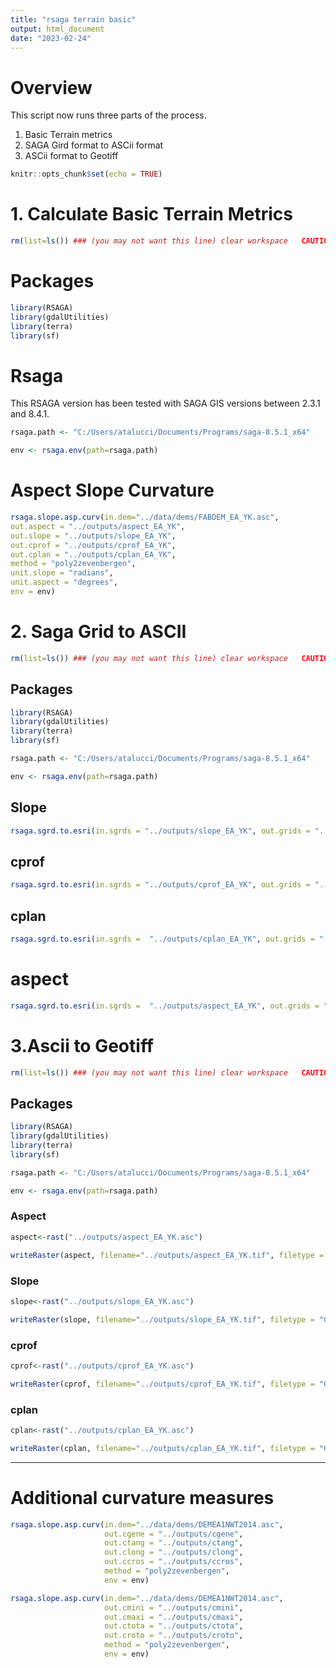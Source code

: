 ```yaml
---
title: "rsaga terrain basic"
output: html_document
date: "2023-02-24"
---
```


# Overview
This script now runs three parts of the process. 

1. Basic Terrain metrics
2. SAGA Gird format to ASCii format
3. ASCii format to Geotiff

```r
knitr::opts_chunk$set(echo = TRUE)
```

# 1. Calculate Basic Terrain Metrics
```r
rm(list=ls()) ### (you may not want this line) clear workspace   CAUTION!!!
```



# Packages
```r
library(RSAGA)
library(gdalUtilities)
library(terra)
library(sf)
```


# Rsaga 
This RSAGA version has been tested with SAGA GIS versions between 2.3.1 and 8.4.1.
```r
rsaga.path <- "C:/Users/atalucci/Documents/Programs/saga-8.5.1_x64"
```

```r
env <- rsaga.env(path=rsaga.path) 
```



# Aspect Slope Curvature
```r
rsaga.slope.asp.curv(in.dem="../data/dems/FABDEM_EA_YK.asc", 
out.aspect = "../outputs/aspect_EA_YK",
out.slope = "../outputs/slope_EA_YK",
out.cprof = "../outputs/cprof_EA_YK",
out.cplan = "../outputs/cplan_EA_YK",
method = "poly2zevenbergen",
unit.slope = "radians",
unit.aspect = "degrees",
env = env)
```
# 2. Saga Grid to ASCII
```r
rm(list=ls()) ### (you may not want this line) clear workspace   CAUTION!!!
```




## Packages
```r
library(RSAGA)
library(gdalUtilities)
library(terra)
library(sf)
```

```r
rsaga.path <- "C:/Users/atalucci/Documents/Programs/saga-8.5.1_x64"
```

```r
env <- rsaga.env(path=rsaga.path) 
```



## Slope
```r
rsaga.sgrd.to.esri(in.sgrds = "../outputs/slope_EA_YK", out.grids = "../outputs/slope_EA_YK", format = "ascii", env = env)
```

## cprof
```r
rsaga.sgrd.to.esri(in.sgrds = "../outputs/cprof_EA_YK", out.grids = "../outputs/cprof_EA_YK", format = "ascii", env = env)
```

## cplan
```r
rsaga.sgrd.to.esri(in.sgrds =  "../outputs/cplan_EA_YK", out.grids = "../outputs/cplan_EA_YK", format = "ascii", env = env)
```

# aspect
```r
rsaga.sgrd.to.esri(in.sgrds =  "../outputs/aspect_EA_YK", out.grids = "../outputs/aspect_EA_YK", format = "ascii", env = env)
```


# 3.Ascii to Geotiff
```r
rm(list=ls()) ### (you may not want this line) clear workspace   CAUTION!!!
```




## Packages
```r
library(RSAGA)
library(gdalUtilities)
library(terra)
library(sf)
```

```r
rsaga.path <- "C:/Users/atalucci/Documents/Programs/saga-8.5.1_x64"
```

```r
env <- rsaga.env(path=rsaga.path) 
```

### Aspect
```r
aspect<-rast("../outputs/aspect_EA_YK.asc")
```


```r
writeRaster(aspect, filename="../outputs/aspect_EA_YK.tif", filetype = "GTiff", overwrite=TRUE)
```

### Slope
```r
slope<-rast("../outputs/slope_EA_YK.asc")
```

```r
writeRaster(slope, filename="../outputs/slope_EA_YK.tif", filetype = "GTiff", overwrite=TRUE)
```

### cprof
```r
cprof<-rast("../outputs/cprof_EA_YK.asc")
```

```r
writeRaster(cprof, filename="../outputs/cprof_EA_YK.tif", filetype = "GTiff", overwrite=TRUE)
```

### cplan
```r
cplan<-rast("../outputs/cplan_EA_YK.asc")
```


```r
writeRaster(cplan, filename="../outputs/cplan_EA_YK.tif", filetype = "GTiff", overwrite=TRUE)
```



*****************************************************
# Additional curvature measures
```r
rsaga.slope.asp.curv(in.dem="../data/dems/DEMEA1NWT2014.asc", 
                     out.cgene = "../outputs/cgene",
                     out.ctang = "../outputs/ctang",
                     out.clong = "../outputs/clong",
                     out.ccros = "../outputs/ccros",
                     method = "poly2zevenbergen",
                     env = env)
```


```r
rsaga.slope.asp.curv(in.dem="../data/dems/DEMEA1NWT2014.asc", 
                     out.cmini = "../outputs/cmini",
                     out.cmaxi = "../outputs/cmaxi",
                     out.ctota = "../outputs/ctota",
                     out.croto = "../outputs/croto",
                     method = "poly2zevenbergen",
                     env = env)
```


